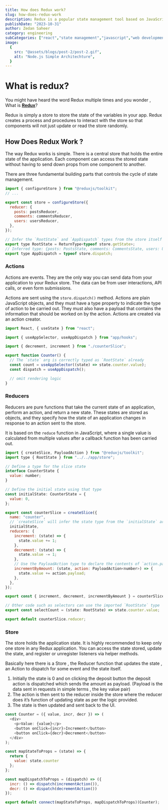 ```yaml
---
title: How does Redux work?
slug: how-does-redux-work
description: Redux is a popular state management tool based on JavaScript used primarily in the React ecosystem to manage states. Today we will learn in a simple theorical manner how redux operates and different parts of it.
publishDate: "2023-10-31"
author: Zedan Saheer
category: engineering
subCategories: ["react","state management","javascript","web development"]
image:
  {
    src: "@assets/blogs/post-2/post-2.gif",
    alt: "Node.js Simple Architechture",
  }
---
```


# What is redux?

You might have heard the word Redux multiple times and you wonder , What is [**Redux**](https://redux.js.org/)?

Redux is simply a store to store the state of the variables in your app. Redux creates a process and procedures to interact with the store so that components will not just update or read the store randomly.

## How Does Redux Work ?

The way Redux works is simple. There is a central store that holds the entire state of the application. Each component can access the stored state without having to send down props from one component to another.

There are three fundamental building parts that controls the cycle of state management.

```js
import { configureStore } from "@reduxjs/toolkit";
// ...

export const store = configureStore({
  reducer: {
    posts: postsReducer,
    comments: commentsReducer,
    users: usersReducer,
  },
});

// Infer the `RootState` and `AppDispatch` types from the store itself
export type RootState = ReturnType<typeof store.getState>;
// Inferred type: {posts: PostsState, comments: CommentsState, users: UsersState}
export type AppDispatch = typeof store.dispatch;
```

### Actions

Actions are events. They are the only way you can send data from your application to your Redux store. The data can be from user interactions, API calls, or even form submissions.

Actions are sent using the `store.dispatch()` method. Actions are plain JavaScript objects, and they must have a type property to indicate the type of action to be carried out. They must also have a payload that contains the information that should be worked on by the action. Actions are created via an action creator.

```js
import React, { useState } from "react";

import { useAppSelector, useAppDispatch } from "app/hooks";

import { decrement, increment } from "./counterSlice";

export function Counter() {
  // The `state` arg is correctly typed as `RootState` already
  const count = useAppSelector((state) => state.counter.value);
  const dispatch = useAppDispatch();

  // omit rendering logic
}
```

### Reducers

Reducers are pure functions that take the current state of an application, perform an action, and return a new state. These states are stored as objects, and they specify how the state of an application changes in response to an action sent to the store.

It is based on the `reduce` function in JavaScript, where a single value is calculated from multiple values after a callback function has been carried out.

```js
import { createSlice, PayloadAction } from "@reduxjs/toolkit";
import type { RootState } from "../../app/store";

// Define a type for the slice state
interface CounterState {
  value: number;
}

// Define the initial state using that type
const initialState: CounterState = {
  value: 0,
};

export const counterSlice = createSlice({
  name: "counter",
  // `createSlice` will infer the state type from the `initialState` argument
  initialState,
  reducers: {
    increment: (state) => {
      state.value += 1;
    },
    decrement: (state) => {
      state.value -= 1;
    },
    // Use the PayloadAction type to declare the contents of `action.payload`
    incrementByAmount: (state, action: PayloadAction<number>) => {
      state.value += action.payload;
    },
  },
});

export const { increment, decrement, incrementByAmount } = counterSlice.actions;

// Other code such as selectors can use the imported `RootState` type
export const selectCount = (state: RootState) => state.counter.value;

export default counterSlice.reducer;
```

### Store

The store holds the application state. It is highly recommended to keep only one store in any Redux application. You can access the state stored, update the state, and register or unregister listeners via helper methods.

Basically here there is a Store , the Reducer function that updates the state , an Action to dispatch for some event and the state itself.

1. Initially the state is 0 and on clicking the deposit button the deposit action is dispatched which sends the amount as payload. (Payload is the data sent in requests in simple terms , the key value pair)
2. The action is then sent to the reducer inside the store where the reducer does it’s function of updating state as per the logic provided.
3. The state is then updated and sent back to the UI.

```js
const Counter = ({ value, incr, decr }) => (
  <div>
    <p>Value: {value}</p>
    <button onClick={incr}>Increment</button>
    <button onClick={decr}>Decrement</button>
  </div>
);

const mapStateToProps = (state) => {
  return {
    value: state.counter
  };
};

const mapDispatchToProps = (dispatch) => ({
  incr: () => dispatch(incrementAction()),
  decr: () => dispatch(decrementAction())
});

export default connect(mapStateToProps, mapDispatchToProps)(Counter);
```